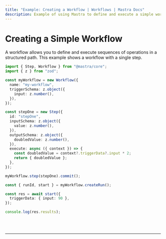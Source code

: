 ```yaml
---
title: "Example: Creating a Workflow | Workflows | Mastra Docs"
description: Example of using Mastra to define and execute a simple workflow with a single step.
---
```



# Creating a Simple Workflow

A workflow allows you to define and execute sequences of operations in a structured path. This example shows a workflow with a single step.

```ts showLineNumbers copy
import { Step, Workflow } from "@mastra/core";
import { z } from "zod";

const myWorkflow = new Workflow({
  name: "my-workflow",
  triggerSchema: z.object({
    input: z.number(),
  }),
});

const stepOne = new Step({
  id: "stepOne",
  inputSchema: z.object({
    value: z.number(),
  }),
  outputSchema: z.object({
    doubledValue: z.number(),
  }),
  execute: async ({ context }) => {
    const doubledValue = context?.triggerData?.input * 2;
    return { doubledValue };
  },
});

myWorkflow.step(stepOne).commit();

const { runId, start } = myWorkflow.createRun();

const res = await start({
  triggerData: { input: 90 },
});

console.log(res.results);
```

<br />
<br />
<hr className="dark:border-[#404040] border-gray-300" />
<br />
<br />
<GithubLink
  link={
    "https://github.com/mastra-ai/mastra/blob/main/examples/basics/workflows/create-workflow"
  }
/>
